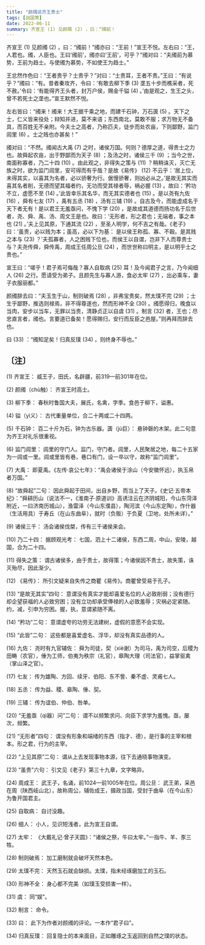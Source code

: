 ```yaml
---
title: "颜斶说齐王贵士"
tags: [战国策]
date: 2022-06-11
summary: 齐宣王 (1) 见颜斶 (2) ，曰：“斶前！
---
```


齐宣王 (1) 见颜斶 (2) ，曰：“斶前！”斶亦曰：“王前！”宣王不悦。左右曰：“王，人君也。斶，人臣也。王曰‘斶前’，斶亦曰‘王前’，可乎？”斶对曰：“夫斶前为慕势，王前为趋士。与使斶为慕势，不如使王为趋士。”

王忿然作色曰：“王者贵乎？士贵乎？”对曰：“士贵耳，王者不贵。”王曰：“有说乎？”斶曰：“有。昔者秦攻齐，令曰：‘有敢去柳下季 (3) 垄五十步而樵采者，死不赦。’令曰：‘有能得齐王头者，封万户侯，赐金千镒 (4) 。’由是观之，生王之头，曾不若死士之垄也。”宣王默然不悦。

左右皆曰：“斶来！斶来！大王据千乘之地，而建千石钟，万石簴 (5) 。天下之士，仁义皆来役处；辩知并进，莫不来语；东西南北，莫敢不服；求万物无不备具，而百姓无不亲附。今夫士之高者，乃称匹夫，徒步而处农亩，下则鄙野，监门闾里 (6) 。士之贱也亦甚矣！”

斶对曰：“不然。斶闻古大禹 (7) 之时，诸侯万国。何则？德厚之道，得贵士之力也。故舜起农亩，出于野鄙而为天子 (8) ；及汤之时，诸侯三千 (9) ；当今之世，南面称寡者，乃二十四 (10) 。由此观之，非得失之策与 (11) ？稍稍诛灭，灭亡无族之时，欲为监门闾里，安可得而有乎哉？是故《易传》 (12) 不云乎：‘居上位，未得其实，以喜其为名者，必以骄奢为行。倨慢骄奢，则凶必从之。’是故无其实而喜其名者削，无德而望其福者约，无功而受其禄者辱，祸必握 (13) 。故曰：‘矜功不立，虚愿不至 (14) 。’此皆幸乐其名华，而无其实德者也 (15) 。是以尧有九佐 (16) ，舜有七友 (17) ，禹有五丞 (18) ，汤有三辅 (19) 。自古及今，而能虚成名于天下者无有！是以君王无羞亟问，不愧下学 (20) ，是故成其道德而扬功名于后世者，尧、舜、禹、汤、周文王是也。故曰：‘无形者，形之君也；无端者，事之本也 (21) 。’夫上见其原，下通其流 (22) ，至圣人明学，何不吉之有哉。《老子》曰：‘虽贵，必以贱为本；虽高，必以下为基： 是以侯王称孤、寡、不穀。是其贱之本与 (23) ？’夫孤寡者，人之困贱下位也，而侯王以自谓，岂非下人而尊贵士与？夫尧传舜，舜传禹，周成王任周公旦 (24) ，而世世称曰明主，是以明乎士之贵也。”

宣王曰：“嗟乎！君子焉可侮哉？寡人自取病 (25) 耳！及今闻君子之言，乃今闻细人 (26) 之行。愿请受为弟子。且颜先生与寡人游，食必太牢 (27) ，出必乘车，妻子衣服丽都。”

颜斶辞去曰：“夫玉生于山，制则破焉 (28) ，非弗宝贵矣，然太璞不完 (29) ；士生乎鄙野，推选则禄焉，非不得尊遂也，然而形神不全 (30) 。斶愿得归，晚食以当肉，安步以当车，无罪以当贵，清静贞正以自虞 (31) 。制言 (32) 者，王也；尽忠直言者，斶也。言要道已备矣！愿得赐归，安行而反臣之邑屋。”则再拜而辞去也。

曰 (33) ：“斶知足矣！归真反璞 (34) ，则终身不辱也。”

## 〔注〕　

(1) 齐宣王： 威王子，田氏，名辟疆，前319—前301年在位。

(2) 颜斶（chù触）： 齐宣王时高士。

(3) 柳下季： 春秋时鲁国大夫，展氏，名禽，字季。食邑于柳下，谥惠。

(4) 镒（yì义）： 古代重量单位，合二十两或二十四两。

(5) 千石钟： 百二十斤为石，钟为古乐器。簴（jù巨）： 悬钟磬的木架。此二句意为齐王对礼乐很重视。

(6) 监门闾里： 闾里的守门人。监门，守门者。闾里，人民聚居之地，每二十五家为一闾或一里。闾或里皆有巷，巷口有门，设一卒以守，故称“监门闾里”。

(7) 大禹： 即夏禹。《左传·哀公七年》：“禹会诸侯于涂山（今安徽怀远），执玉帛者万国。”

(8) “故舜起”二句： 因此舜起于田间，出自乡野，而当上了天子。《史记·五帝本纪》：“舜耕历山（说法不一，《淮南子·原道训》高诱注云在济阴城阳，今山东菏泽附近，一曰济南历城山），渔雷泽（今山东濮县），陶河滨（今山东定陶），作什器（生活用具）于寿丘（在山东曲阜），就时（负贩）于负夏（卫地，处所未详）。”

(9) 诸侯三千： 汤会诸侯伐桀，传有三千诸侯来会。

(10) 乃二十四： 据顾观光考： 七国，泗上十二诸侯，东西二周，中山，安陵，越国，合为二十四。

(11) 得失之策： 谓古诸侯多，由于贵士，故得策；今诸侯因不贵士，故失策，诛灭殆尽，因此渐少。

(12) 《易传》： 所引文疑来自失传之商瞿《易传》。商瞿曾受易于孔子。

(13) “是故无其实”四句： 意谓没有真实才能却喜爱名位的人必致削弱；没有德行却企望获福的人必致穷困；没有立功却承受俸禄的人必致羞辱；灾祸必定紧随。约，减，引申为穷困。握，执，意谓紧随不离。

(14) “矜功”二句： 意谓虚夸的功劳无法建树，虚假的意愿不会实现。

(15) “此皆”二句： 这些都是喜爱虚名、浮华，却没有真实品德的人。

(16) 九佐： 尧时有九官辅佐： 舜为司徒，契（xiè谢）为司马，禹为司空，后稷为田畴（农官），倕为工师，伯夷为秩宗（礼官），皋陶大理（司法官），益掌驱禽（掌山泽之官）。

(17) 七友： 传为雄陶、方回、续牙、伯阳、东不訾、秦不虚、灵甫七人。

(18) 五丞： 传为益、稷、皋陶、倕、契。

(19) 三辅： 传为谊伯、仲伯、咎单。

(20) “无羞亟（qì器）问”二句： 谓不以频繁求问、向臣下求学为羞愧。亟，屡次，频繁。

(21) “无形者”四句： 谓没有形象和端绪的东西（指才、德），是行事的主宰和根本。形之君，行为的主宰。

(22) “上见其原”二句： 谓从上去发现事物本源，往下去通晓事物演变。

(23) “虽贵”六句： 引文见《老子》第三十九章，文字略异。

(24) 周成王： 武王子，名诵，前1024—前1005年在位。周公旦： 武王弟，采邑在周（陕西岐山北），故称周公，辅佐成王，摄政当国，受封于曲阜（在今山东）为鲁开国君主。

(25) 自取病： 自讨没趣。

(26) 细人： 小人，见识短浅者，此为宣王自谓。

(27) 太牢： 《大戴礼记·曾子天圆》：“诸侯之祭，牛曰太牢。”一指牛、羊、豕三牲。

(28) 制则破焉： 加工磨制就会破坏天然本色。

(29) 太璞不完： 天然玉石就会缺损。太璞，指未经琢磨加工的玉石。

(30) 形神不全： 身心都不完美（如璞玉受损害一样）。

(31) 虞： 同“娱”。

(32) 制言： 命令。

(33) 曰： 此下为作者对颜斶的评论。一本作“君子曰”。

(34) 归真反璞： 回复隐士的本来面目，正如雕琢之玉返回到自然之璞的状态。